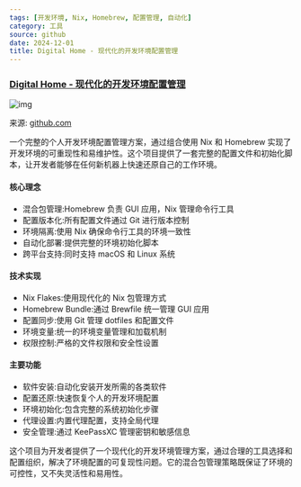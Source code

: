 ```yaml
---
tags: [开发环境, Nix, Homebrew, 配置管理, 自动化]
category: 工具
source: github
date: 2024-12-01
title: Digital Home - 现代化的开发环境配置管理
---
```


### [Digital Home - 现代化的开发环境配置管理](https://github.com/theowenyoung/home)

![img](https://img.mengpeng.tech/i/2024/12/07/6754443a1280e.webp)

来源: [github.com](https://github.com/theowenyoung/home)

一个完整的个人开发环境配置管理方案，通过组合使用 Nix 和 Homebrew 实现了开发环境的可重现性和易维护性。这个项目提供了一套完整的配置文件和初始化脚本，让开发者能够在任何新机器上快速还原自己的工作环境。

#### 核心理念
- 混合包管理:Homebrew 负责 GUI 应用，Nix 管理命令行工具
- 配置版本化:所有配置文件通过 Git 进行版本控制
- 环境隔离:使用 Nix 确保命令行工具的环境一致性
- 自动化部署:提供完整的环境初始化脚本
- 跨平台支持:同时支持 macOS 和 Linux 系统

#### 技术实现
- Nix Flakes:使用现代化的 Nix 包管理方式
- Homebrew Bundle:通过 Brewfile 统一管理 GUI 应用
- 配置同步:使用 Git 管理 dotfiles 和配置文件
- 环境变量:统一的环境变量管理和加载机制
- 权限控制:严格的文件权限和安全性设置

#### 主要功能
- 软件安装:自动化安装开发所需的各类软件
- 配置还原:快速恢复个人的开发环境配置
- 环境初始化:包含完整的系统初始化步骤
- 代理设置:内置代理配置，支持全局代理
- 安全管理:通过 KeePassXC 管理密钥和敏感信息

这个项目为开发者提供了一个现代化的开发环境管理方案，通过合理的工具选择和配置组织，解决了环境配置的可复现性问题。它的混合包管理策略既保证了环境的可控性，又不失灵活性和易用性。 